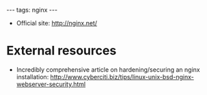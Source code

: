 ---
tags: nginx
---
* Official site: http://nginx.net/

= External resources =

* Incredibly comprehensive article on hardening/securing an nginx installation: http://www.cyberciti.biz/tips/linux-unix-bsd-nginx-webserver-security.html

